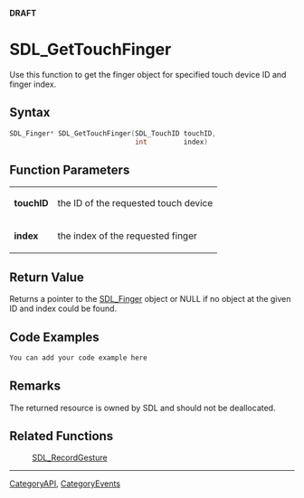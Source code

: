 <!-- # page was renamed from SDL_GetTouch -->
<span color="red">'''DRAFT'''</span>


<!-- #*^*^*^*^*See http://wiki.libsdl.org/moin.cgi/SGFunctions for details on editing this page*^*^*^*^* -->


= SDL_GetTouchFinger =
Use this function to get the finger object for specified touch device ID and finger index.





== Syntax ==
<syntaxhighlight lang='c++'>
SDL_Finger* SDL_GetTouchFinger(SDL_TouchID touchID,
                               int         index)
</syntaxhighlight>



== Function Parameters ==
{|
|'''touchID'''
|the ID of the requested touch device
|-
|'''index'''
|the index of the requested finger
|}



== Return Value ==
Returns a pointer to the [[SDL_Finger]] object or NULL if no object at the given ID and index could be found.




== Code Examples ==
<syntaxhighlight lang='c++'>
You can add your code example here
</syntaxhighlight>



== Remarks ==
The returned resource is owned by SDL and should not be deallocated.


== Related Functions ==
:[[SDL_RecordGesture]]

----
[[CategoryAPI]], [[CategoryEvents]]
<!-- #See the Style Guide for instructions on editing the footer. -->
